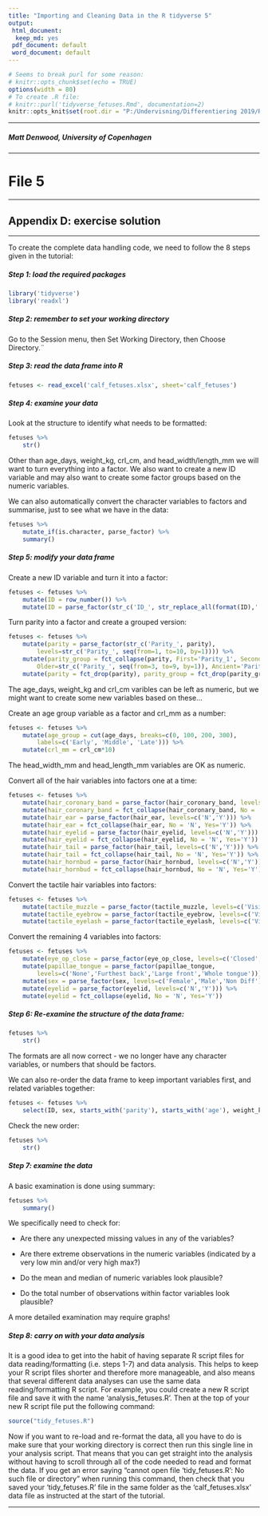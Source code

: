 ---
title: "Importing and Cleaning Data in the R tidyverse 5"
output:
 html_document:
  keep_md: yes
 pdf_document: default
 word_document: default
---

```{r setup, include=FALSE}
# Seems to break purl for some reason:
# knitr::opts_chunk$set(echo = TRUE)
options(width = 80)
# To create .R file:
# knitr::purl('tidyverse_fetuses.Rmd', documentation=2)
knitr::opts_knit$set(root.dir = "P:/Undervisning/Differentiering 2019/Revision_diff_undervisning/fetuses_spiral")

```
---

##### Matt Denwood, University of Copenhagen

---

# File 5

---

## Appendix D:  exercise solution

---

To create the complete data handling code, we need to follow the 8 steps given in the tutorial:

##### Step 1:  load the required packages

```{r}
library('tidyverse')
library('readxl')
```

##### Step 2:  remember to set your working directory

Go to the Session menu, then Set Working Directory, then Choose Directory.¨

##### Step 3:  read the data frame into R
```{r}
fetuses <- read_excel('calf_fetuses.xlsx', sheet='calf_fetuses')
```

##### Step 4:  examine your data

Look at the structure to identify what needs to be formatted:

```{r}
fetuses %>%
	str()
```

Other than age_days, weight_kg, crl_cm, and head_width/length_mm we will want to turn everything into a factor.  We also want to create a new ID variable and may also want to create some factor groups based on the numeric variables.

We can also automatically convert the character variables to factors and summarise, just to see what we have in the data:

```{r}
fetuses %>%
	mutate_if(is.character, parse_factor) %>%
	summary()
```


##### Step 5:  modify your data frame

Create a new ID variable and turn it into a factor:

```{r}
fetuses <- fetuses %>%
	mutate(ID = row_number()) %>%
	mutate(ID = parse_factor(str_c('ID_', str_replace_all(format(ID),' ','0'))))
```

Turn parity into a factor and create a grouped version:

```{r}
fetuses <- fetuses %>%
	mutate(parity = parse_factor(str_c('Parity_', parity), 
		levels=str_c('Parity_', seq(from=1, to=10, by=1)))) %>%
	mutate(parity_group = fct_collapse(parity, First='Parity_1', Second='Parity_2', 
		Older=str_c('Parity_', seq(from=3, to=9, by=1)), Ancient='Parity_10')) %>%
	mutate(parity = fct_drop(parity), parity_group = fct_drop(parity_group))
```

The age_days, weight_kg and crl_cm varibles can be left as numeric, but we might want to create some new variables based on these...

Create an age group variable as a factor and crl_mm as a number:

```{r}
fetuses <- fetuses %>%
	mutate(age_group = cut(age_days, breaks=c(0, 100, 200, 300), 
		labels=c('Early', 'Middle', 'Late'))) %>%
	mutate(crl_mm = crl_cm*10)
```

The head_width_mm and head_length_mm variables are OK as numeric.

Convert all of the hair variables into factors one at a time:

```{r}
fetuses <- fetuses %>%
	mutate(hair_coronary_band = parse_factor(hair_coronary_band, levels=c('N','Y'))) %>%
	mutate(hair_coronary_band = fct_collapse(hair_coronary_band, No = 'N', Yes='Y')) %>%
	mutate(hair_ear = parse_factor(hair_ear, levels=c('N','Y'))) %>%
	mutate(hair_ear = fct_collapse(hair_ear, No = 'N', Yes='Y')) %>%
	mutate(hair_eyelid = parse_factor(hair_eyelid, levels=c('N','Y'))) %>%
	mutate(hair_eyelid = fct_collapse(hair_eyelid, No = 'N', Yes='Y')) %>%
	mutate(hair_tail = parse_factor(hair_tail, levels=c('N','Y'))) %>%
	mutate(hair_tail = fct_collapse(hair_tail, No = 'N', Yes='Y')) %>%
	mutate(hair_hornbud = parse_factor(hair_hornbud, levels=c('N','Y'))) %>%
	mutate(hair_hornbud = fct_collapse(hair_hornbud, No = 'N', Yes='Y'))
```

Convert the tactile hair variables into factors:

```{r}
fetuses <- fetuses %>%
	mutate(tactile_muzzle = parse_factor(tactile_muzzle, levels=c('Visible','Not visible','Hairsack'))) %>%
	mutate(tactile_eyebrow = parse_factor(tactile_eyebrow, levels=c('Visible','Not visible','Hairsack'))) %>%
	mutate(tactile_eyelash = parse_factor(tactile_eyelash, levels=c('Visible','Not visible','Hairsack')))
```

Convert the remaining 4 variables into factors:

```{r}
fetuses <- fetuses %>%
	mutate(eye_op_close = parse_factor(eye_op_close, levels=c('Closed','Open'))) %>%
	mutate(papillae_tongue = parse_factor(papillae_tongue, 
		levels=c('None','Furthest back','Large front','Whole tongue'))) %>%
	mutate(sex = parse_factor(sex, levels=c('Female','Male','Non Diff'))) %>%
	mutate(eyelid = parse_factor(eyelid, levels=c('N','Y'))) %>%
	mutate(eyelid = fct_collapse(eyelid, No = 'N', Yes='Y'))
```


##### Step 6:  Re-examine the structure of the data frame:

```{r}
fetuses %>%
	str()
```

The formats are all now correct - we no longer have any character variables, or numbers that should be factors.

We can also re-order the data frame to keep important variables first, and related variables together:

```{r}
fetuses <- fetuses %>%
	select(ID, sex, starts_with('parity'), starts_with('age'), weight_kg, crl_cm, crl_mm, starts_with('head'), everything())
```

Check the new order:	

```{r}
fetuses %>%
	str()
```

##### Step 7:  examine the data

A basic examination is done using summary:

```{r}
fetuses %>%
	summary()
```

We specifically need to check for:

- Are there any unexpected missing values in any of the variables?

- Are there extreme observations in the numeric variables (indicated by a very low min and/or very high max?)

- Do the mean and median of numeric variables look plausible?

- Do the total number of observations within factor variables look plausible?

A more detailed examination may require graphs!


##### Step 8:  carry on with your data analysis

It is a good idea to get into the habit of having separate R script files for data reading/formatting (i.e. steps 1-7) and data analysis.  This helps to keep your R script files shorter and therefore more manageable, and also means that several different data analyses can use the same data reading/formatting R script.  For example, you could create a new R script file and save it with the name 'analysis_fetuses.R'.  Then at the top of your new R script file put the following command:

```{r, eval=FALSE}
source("tidy_fetuses.R")
```

Now if you want to re-load and re-format the data, all you have to do is make sure that your working directory is correct then run this single line in your analysis script.  That means that you can get straight into the analysis without having to scroll through all of the code needed to read and format the data.  If you get an error saying "cannot open file 'tidy_fetuses.R': No such file or directory" when running this command, then check that you saved your 'tidy_fetuses.R' file in the same folder as the 'calf_fetuses.xlsx' data file as instructed at the start of the tutorial.

---
